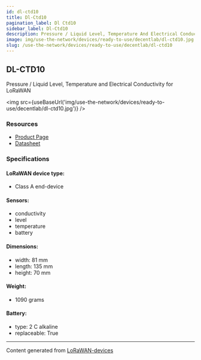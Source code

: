 ```yaml
---
id: dl-ctd10
title: Dl-Ctd10
pagination_label: Dl Ctd10
sidebar_label: Dl-Ctd10
description: Pressure / Liquid Level, Temperature And Electrical Conductivity For LoRaWAN
image: img/use-the-network/devices/ready-to-use/decentlab/dl-ctd10.jpg
slug: /use-the-network/devices/ready-to-use/decentlab/dl-ctd10
---
```



## DL-CTD10

Pressure / Liquid Level, Temperature and Electrical Conductivity for LoRaWAN

<img src={useBaseUrl('img/use-the-network/devices/ready-to-use/decentlab/dl-ctd10.jpg')} />

### Resources

- [Product Page](https://www.decentlab.com/products/pressure-/-liquid-level-temperature-and-electrical-conductivity-sensor-for-lorawan)
- [Datasheet](https://cdn.decentlab.com/download/datasheets/Decentlab-DL-CTD10-datasheet.pdf)

### Specifications

#### LoRaWAN device type:
- Class A end-device

#### Sensors:

- conductivity
- level
- temperature
- battery

#### Dimensions:

- width: 81 mm
- length: 135 mm
- height: 70 mm

#### Weight:

- 1090 grams

#### Battery:

- type: 2 C alkaline
- replaceable: True

---

Content generated from [LoRaWAN-devices](https://github.com/TheThingsNetwork/lorawan-devices)
